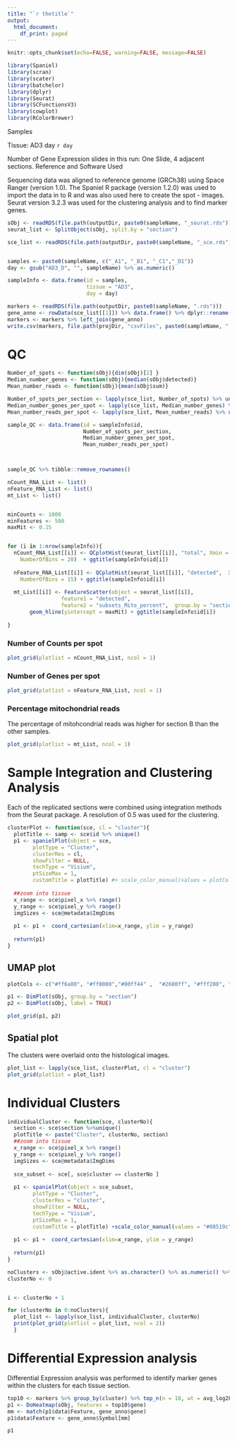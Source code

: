 ```yaml
---
title: "`r thetitle`"
output:
  html_document:
    df_print: paged
---
```


```r
knitr::opts_chunk$set(echo=FALSE, warning=FALSE, message=FALSE)
```


```r
library(Spaniel)
library(scran)
library(scater)
library(batchelor)
library(dplyr)
library(Seurat)
library(SCFunctionsV3)
library(cowplot)
library(RColorBrewer)
```

Samples

Tissue: AD3 day `r day`

Number of Gene Expression slides in this run: One Slide, 4 adjacent sections.
Reference and Software Used

Sequencing data was aligned to reference genome (GRCh38) using Space Ranger (version 1.0). The Spaniel R package (version 1.2.0) was used to import the data in to R and was also used here to create the spot - images. Seurat version 3.2.3 was used for the clustering analysis and to find marker genes.



```r
sObj <- readRDS(file.path(outputDir, paste0(sampleName, "_seurat.rds")))
seurat_list <- SplitObject(sObj, split.by = "section")

sce_list <- readRDS(file.path(outputDir, paste0(sampleName, "_sce.rds")))


samples <- paste0(sampleName, c("_A1", "_B1", "_C1","_D1"))
day <- gsub("AD3_D", "", sampleName) %>% as.numeric()

sampleInfo <- data.frame(id = samples,
                         tissue = "AD3", 
                         day = day)

markers <- readRDS(file.path(outputDir, paste0(sampleName, ".rds"))) 
gene_anno <- rowData(sce_list[[1]]) %>% data.frame() %>% dplyr::rename(gene = ID)
markers <- markers %>% left_join(gene_anno)
write.csv(markers, file.path(projDir, "csvFiles", paste0(sampleName, ".csv")))
```

# QC

```r
Number_of_spots <- function(sObj){dim(sObj)[2] }
Median_number_genes <- function(sObj){median(sObj$detected)}
Mean_number_reads <- function(sObj){mean(sObj$sum)}

Number_of_spots_per_section <- lapply(sce_list, Number_of_spots) %>% unlist() 
Median_number_genes_per_spot <- lapply(sce_list, Median_number_genes) %>% unlist() 
Mean_number_reads_per_spot <- lapply(sce_list, Mean_number_reads) %>% unlist() 

sample_QC <- data.frame(id = sampleInfo$id,
                        Number_of_spots_per_section,
                        Median_number_genes_per_spot,
                        Mean_number_reads_per_spot) 



sample_QC %>% tibble::remove_rownames()
```


```r
nCount_RNA_List <- list()
nFeature_RNA_List <- list()
mt_List <- list()


minCounts <- 1000
minFeatures <- 500
maxMit <- 0.15


for (i in 1:nrow(sampleInfo)){
  nCount_RNA_List[[i]] <- QCplotHist(seurat_list[[i]], "total", Xmin =  0,
    NumberOfBins = 20)  + ggtitle(sampleInfo$id[i])
  
  nFeature_RNA_List[[i]] <- QCplotHist(seurat_list[[i]], "detected",  Xmax = NULL, Xmin = minFeatures,
    NumberOfBins = 15) + ggtitle(sampleInfo$id[i])
  
  mt_List[[i]] <- FeatureScatter(object = seurat_list[[i]], 
                 feature1 = "detected", 
                 feature2 = "subsets_Mito_percent",  group.by = "section") + 
       geom_hline(yintercept = maxMit) + ggtitle(sampleInfo$id[i])
   
}
```

### Number of Counts per spot

```r
plot_grid(plotlist = nCount_RNA_List, ncol = 1)
```

### Number of Genes per spot

```r
plot_grid(plotlist = nFeature_RNA_List, ncol = 1)
```

### Percentage mitochondrial reads

The percentage of mitohcondrial reads was higher for section B than the other samples.

```r
plot_grid(plotlist = mt_List, ncol = 1)
```


# Sample Integration and Clustering Analysis

Each of the replicated sections were combined using integration methods from the Seurat package.  A resolution of 0.5 was used for the clustering. 
```r
clusterPlot <- function(sce, cl = "cluster"){
  plotTitle <- samp <- sce$id %>% unique()
  p1 <- spanielPlot(object = sce,
        plotType = "Cluster",
        clusterRes = cl,
        showFilter = NULL,
        techType = "Visium",
        ptSizeMax = 1,
        customTitle = plotTitle) #+ scale_color_manual(values = plotCols)
  
  ##zoom into tissue
  x_range <- sce$pixel_x %>% range()
  y_range <- sce$pixel_y %>% range()
  imgSizes <- sce@metadata$ImgDims
  
  p1 <- p1 +  coord_cartesian(xlim=x_range, ylim = y_range) 
  
  return(p1)
}


```


## UMAP plot 


```r

plotCols <- c("#ff6a00", "#ff0000","#00ff44" ,  "#2600ff", "#fff200", "#00fff7", "#e607e2" )

p1 <- DimPlot(sObj, group.by = "section")
p2 <- DimPlot(sObj, label = TRUE) 

plot_grid(p1, p2)
```

## Spatial plot 

The clusters were overlaid onto the histological images. 

```r

plot_list <- lapply(sce_list, clusterPlot, cl = "cluster")
plot_grid(plotlist = plot_list)
```



# Individual Clusters

```r
individualCluster <- function(sce, clusterNo){
  section <- sce$section %>%unique()
  plotTitle <- paste("Cluster", clusterNo, section)
  ##zoom into tissue
  x_range <- sce$pixel_x %>% range()
  y_range <- sce$pixel_y %>% range()
  imgSizes <- sce@metadata$ImgDims
  
  sce_subset <- sce[, sce$cluster == clusterNo ]
  
  p1 <- spanielPlot(object = sce_subset,
        plotType = "Cluster",
        clusterRes = "cluster",
        showFilter = NULL,
        techType = "Visium",
        ptSizeMax = 1,
        customTitle = plotTitle) +scale_color_manual(values = "#08519c")
  
  p1 <- p1 +  coord_cartesian(xlim=x_range, ylim = y_range)
  
  return(p1)
}

noClusters <- sObj@active.ident %>% as.character() %>% as.numeric() %>% max()
clusterNo <- 0


i <- clusterNo + 1

for (clusterNo in 0:noClusters){
  plot_list <- lapply(sce_list, individualCluster, clusterNo)
  print(plot_grid(plotlist = plot_list, ncol = 2))
  }


```




# Differential Expression analysis

Differential Expression analysis was performed to identify marker genes within the clusters for each tissue section.

```r
top10 <- markers %>% group_by(cluster) %>% top_n(n = 10, wt = avg_log2FC) 
p1 <- DoHeatmap(sObj, features = top10$gene)
mm <- match(p1$data$Feature, gene_anno$gene)
p1$data$Feature <- gene_anno$Symbol[mm]

p1

```

